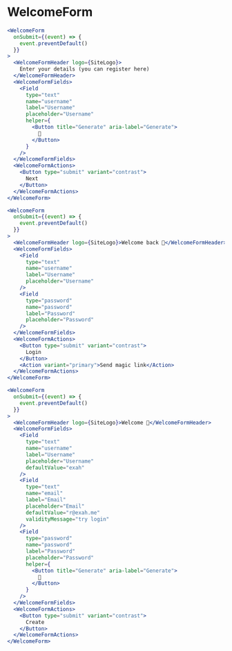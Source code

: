 
# WelcomeForm

```jsx live
<WelcomeForm
  onSubmit={(event) => {
    event.preventDefault()
  }}
>
  <WelcomeFormHeader logo={SiteLogo}>
    Enter your details (you can register here)
  </WelcomeFormHeader>
  <WelcomeFormFields>
    <Field
      type="text"
      name="username"
      label="Username"
      placeholder="Username"
      helper={
        <Button title="Generate" aria-label="Generate">
          🎲
        </Button>
      }
    />
  </WelcomeFormFields>
  <WelcomeFormActions>
    <Button type="submit" variant="contrast">
      Next
    </Button>
  </WelcomeFormActions>
</WelcomeForm>
```

```jsx live
<WelcomeForm
  onSubmit={(event) => {
    event.preventDefault()
  }}
>
  <WelcomeFormHeader logo={SiteLogo}>Welcome back 👋</WelcomeFormHeader>
  <WelcomeFormFields>
    <Field
      type="text"
      name="username"
      label="Username"
      placeholder="Username"
    />
    <Field
      type="password"
      name="password"
      label="Password"
      placeholder="Password"
    />
  </WelcomeFormFields>
  <WelcomeFormActions>
    <Button type="submit" variant="contrast">
      Login
    </Button>
    <Action variant="primary">Send magic link</Action>
  </WelcomeFormActions>
</WelcomeForm>
```

```jsx live
<WelcomeForm
  onSubmit={(event) => {
    event.preventDefault()
  }}
>
  <WelcomeFormHeader logo={SiteLogo}>Welcome 👋</WelcomeFormHeader>
  <WelcomeFormFields>
    <Field
      type="text"
      name="username"
      label="Username"
      placeholder="Username"
      defaultValue="exah"
    />
    <Field
      type="text"
      name="email"
      label="Email"
      placeholder="Email"
      defaultValue="r@exah.me"
      validityMessage="try login"
    />
    <Field
      type="password"
      name="password"
      label="Password"
      placeholder="Password"
      helper={
        <Button title="Generate" aria-label="Generate">
          🎲
        </Button>
      }
    />
  </WelcomeFormFields>
  <WelcomeFormActions>
    <Button type="submit" variant="contrast">
      Create
    </Button>
  </WelcomeFormActions>
</WelcomeForm>
```
